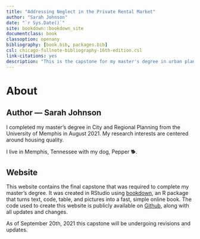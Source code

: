 ```yaml
---
title: "Addressing Neglect in the Private Rental Market"
author: "Sarah Johnson"
date: "`r Sys.Date()`"
site: bookdown::bookdown_site
documentclass: book
classoption: openany
bibliography: [book.bib, packages.bib]
csl: chicago-fullnote-bibliography-16th-edition.csl
link-citations: yes
description: "This is the capstone for my master's degree in urban planning."
---
```


# About {.unnumbered}

## Author --- Sarah Johnson {.unnumbered}

I completed my master's degree in City and Regional Planning from the University of Memphis in August 2021. My research interests are centered around housing quality.

I live in Memphis, Tennessee with my dog, Pepper 🐕.

## Website {.unnumbered}

This website contains the final capstone that was required to complete my master's degree. It was created in RStudio using [bookdown](https://bookdown.org/yihui/bookdown/), an R package that turns text, code, table, and pictures into a fast, simple online book. The code used to create this website is publicly available on [Github](https://github.com/sj-io/MA-capstone), along with all updates and changes.

As of September 20th, 2021 this capstone will be undergoing revisions and updates.
